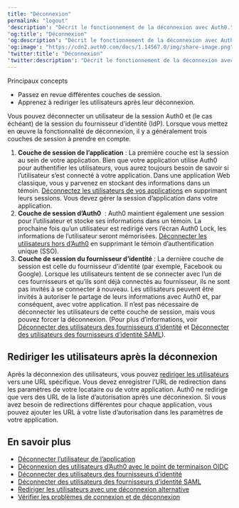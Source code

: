 ```yaml
---
title: "Déconnexion"
permalink: "logout"
'description': "Décrit le fonctionnement de la déconnexion avec Auth0."
'og:title': "Déconnexion"
'og:description': "Décrit le fonctionnement de la déconnexion avec Auth0."
'og:image': "https://cdn2.auth0.com/docs/1.14567.0/img/share-image.png"
'twitter:title': "Déconnexion"
'twitter:description': "Décrit le fonctionnement de la déconnexion avec Auth0."
---
```


<Card title="Vue d’ensemble">

Principaux concepts

* Passez en revue différentes couches de session.
* Apprenez à rediriger les utilisateurs après leur déconnexion.

</Card>

Vous pouvez déconnecter un utilisateur de la session Auth0 et (le cas échéant) de la session du fournisseur d’identité (<Tooltip href="/docs/fr-ca/glossary?term=idp" tip="Fournisseur d’identité (IdP)
Service de stockage et de gestion des identités numériques." cta="Voir le glossaire">IdP</Tooltip>). Lorsque vous mettez en œuvre la fonctionnalité de déconnexion, il y a généralement trois couches de session à prendre en compte.

1. **Couche de session de l’application** : La première couche est la session au sein de votre application. Bien que votre application utilise Auth0 pour authentifier les utilisateurs, vous aurez toujours besoin de savoir si l’utilisateur s’est connecté à votre application. Dans une application Web classique, vous y parvenez en stockant des informations dans un témoin. [Déconnectez les utilisateurs de vos applications](/docs/fr-ca/authenticate/login/logout/log-users-out-of-applications) en supprimant leurs sessions. Vous devez gérer la session d’application dans votre application.
2. **Couche de session d’Auth0**  : Auth0 maintient également une session pour l’utilisateur et stocke ses informations dans un témoin. La prochaine fois qu’un utilisateur est redirigé vers l’écran Auth0 Lock, les informations de l’utilisateur seront mémorisées. [Déconnecter les utilisateurs hors d’Auth0](/docs/fr-ca/authenticate/login/logout/log-users-out-of-auth0) en supprimant le témoin d’authentification unique (SSO).
3. **Couche de session du fournisseur d’identité** : La dernière couche de session est celle du fournisseur d’identité (par exemple, Facebook ou Google). Lorsque les utilisateurs tentent de se connecter avec l’un de ces fournisseurs et qu’ils sont déjà connectés au fournisseur, ils ne sont pas invités à se connecter à nouveau. Les utilisateurs peuvent être invités à autoriser le partage de leurs informations avec Auth0 et, par conséquent, avec votre application. Il n’est pas nécessaire de déconnecter les utilisateurs de cette couche de session, mais vous pouvez forcer la déconnexion. (Pour plus d’informations, voir [Déconnecter des utilisateurs des fournisseurs d’identité](/docs/fr-ca/authenticate/login/logout/log-users-out-of-idps) et [Déconnecter des utilisateurs des fournisseurs d’identité SAML](/docs/fr-ca/authenticate/login/logout/log-users-out-of-saml-idps)).

## Rediriger les utilisateurs après la déconnexion

Après la déconnexion des utilisateurs, vous pouvez [rediriger les utilisateurs](/docs/fr-ca/authenticate/login/logout/redirect-users-after-logout) vers une URL spécifique. Vous devez enregistrer l’URL de redirection dans les paramètres de votre locataire ou de votre application. Auth0 ne redirige que vers des URL de la liste d’autorisation après une déconnexion. Si vous avez besoin de redirections différentes pour chaque application, vous pouvez ajouter les URL à votre liste d’autorisation dans les paramètres de votre application.

## En savoir plus

* [Déconnecter l’utilisateur de l’application](/docs/fr-ca/authenticate/login/logout/log-users-out-of-applications)
* [Déconnexion des utilisateurs d’Auth0 avec le point de terminaison OIDC](/docs/fr-ca/authenticate/login/logout/log-users-out-of-auth0)
* [Déconnecter des utilisateurs des fournisseurs d’identité](/docs/fr-ca/authenticate/login/logout/log-users-out-of-idps)
* [Déconnecter des utilisateurs des fournisseurs d’identité SAML](/docs/fr-ca/authenticate/login/logout/log-users-out-of-saml-idps)
* [Rediriger les utilisateurs avec une déconnexion alternative](/docs/fr-ca/authenticate/login/logout/redirect-users-after-logout)
* [Vérifier les problèmes de connexion et de déconnexion](/docs/fr-ca/troubleshoot/authentication-issues/check-login-and-logout-issues)